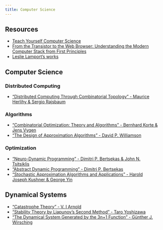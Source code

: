 ```yaml
---
title: Computer Science
---
```


## Resources

- [Teach Yourself Computer Science](https://teachyourselfcs.com/)
- [From the Transistor to the Web Browser: Understanding the Modern Computer Stack from First Principles](https://github.com/geohot/fromthetransistor)
- [Leslie Lamport's works](https://lamport.azurewebsites.net/pubs/pubs.html?from=https://research.microsoft.com/users/lamport/pubs/pubs.html&type=path)

## Computer Science

### Distributed Computing

- ["Distributed Computing Through Combinatorial Topology" - Maurice Herlihy & Sergio Rajsbaum](https://www.google.com/search?q=%22Distributed+Computing+Through+Combinatorial+Topology%22+-+Maurice+Herlihy+%26+Sergio+Rajsbaum)

### Algorithms

- ["Combinatorial Optimization: Theory and Algorithms" - Bernhard Korte & Jens Vygen](https://www.google.com/search?q=%22Combinatorial+Optimization%3A+Theory+and+Algorithms%22+-+Bernhard+Korte+%26+Jens+Vygen)
- ["The Design of Approximation Algorithms" - David P. Williamson](https://www.google.com/search?q=%22The+Design+of+Approximation+Algorithms%22+-+David+P.+Williamson)

### Optimization

- ["Neuro-Dynamic Programming" - Dimitri P. Bertsekas & John N. Tsitsiklis](https://www.google.com/search?q=%22Neuro-Dynamic+Programming%22+-+Dimitri+P.+Bertsekas+%26+John+N.+Tsitsiklis)
- ["Abstract Dynamic Programming" - Dimitri P. Bertsekas](https://www.google.com/search?q=%22Abstract+Dynamic+Programming%22+-+Dimitri+P.+Bertsekas)
- ["Stochastic Approximation Algorithms and Applications" - Harold Joseph Kushner & George Yin](https://www.google.com/search?q=%22Stochastic+Approximation+Algorithms+and+Applications%22+-+Harold+Joseph+Kushner+%26+George+Yin)

## Dynamical Systems

- ["Catastrophe Theory" - V. I Arnold](https://www.google.com/search?q=%22Catastrophe+Theory%22+-+V.+I+Arnold)
- ["Stability Theory by Liapunov's Second Method" - Taro Yoshizawa](https://www.google.com/search?q=%22Stability+Theory+by+Liapunov%27s+Second+Method%22+-+Taro+Yoshizawa)
- ["The Dynamical System Generated by the 3n+1 Function" - Günther J. Wirsching](https://www.google.com/search?q=%22The+Dynamical+System+Generated+by+the+3n%2B1+Function%22+-+G%C3%BCnther+J.+Wirsching)

